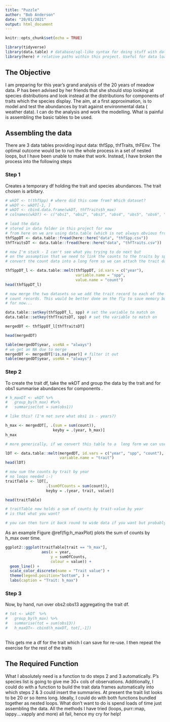 ```yaml
---
title: "Puzzle"
author: "Bob Anderson"
date: "20/01/2021"
output: html_document
---
```


```r
knitr::opts_chunk$set(echo = TRUE)
```



```r
library(tidyverse)
library(data.table) # database/sql-like syntax for doing stuff with data frames very fast
library(here) # relative paths within this project. Useful for data loading
```

## The Objective

I am preparing for this year's grand analysis of the 20 years of meadow data. P has been advised by her friends that she should stop looking at species distributions and look instead at the distributions for components of traits which the species display. The aim, at a first approximation, is to model and test the abundances by trait against environmental data ( weather data). I can do the analysis and work the modelling. What is painful is assembling the basic tables to be used.

## Assembling the data

There are 3  data tables providing input data: thfSpp, thfTraits, thFEnv. The optimal outcome would be to run the whole process in a set of nested loops, but I have been unable to make that work. Instead, I have broken the process into the following steps

### Step 1

Creates a temporary df holding the trait and species abundances. The trait chosen is arbitary. 

```r
# wkDT <- t(thfSpp) # where did this come from? Which dataset?
# wkDT <- wkDT[-1, ]
# wkDT <- cbind.data.frame(wkDT, thfTraits$h_max)
# colnames(wkDT) <- c("obs1", "obs2", "obs3", "obs4", "obs5", "obs6", "obs7", "obs8", "obs9", "obs10", "obs11", "obs12", "obs13", "h_max")

# load the data
# stored in data folder in this project for now
# from here on we are using data.table (which is not always obvious from the code)
thfSppDT <- data.table::fread(here::here("data", "thfSpp.csv"))
thfTraitsDT <- data.table::fread(here::here("data", "thfTraits.csv"))

# now I'm stuck - I can't see what you trying to do next but
# on the assumption that we need to link the counts to the traits by species we can:
# convert the count data into a long form so we can attach the trait data to each species observation

thfSppDT_l <- data.table::melt(thfSppDT, id.vars = c("year"),
                               variable.name = "spp",
                               value.name = "count")
head(thfSppDT_l)

# now merge the two datasets so we add the trait record to each of the 
# count records. This would be better done on the fly to save memory but
# for now...

data.table::setkey(thfSppDT_l, spp) # set the variable to match on
data.table::setkey(thfTraitsDT, spp) # set the variable to match on

mergedDT <- thfSppDT_l[thfTraitsDT]

head(mergedDT)

table(mergedDT$year, useNA = "always")
# we get an NA due to merge
mergedDT <- mergedDT[!is.na(year)] # filter it out
table(mergedDT$year, useNA = "always")
```

###  Step 2

To create the trait df, take the wkDT and group the data by the trait and for obs1 summarise abundances for components .

```r
# h_maxDT <- wkDT %>% 
#   group_by(h_max) #%>%
#   summarise(tot = sum(obs1))

# like this? (I'm not sure what obs1 is - years?)

h_max <- mergedDT[, .(sum = sum(count)),
                     keyby = .(year, h_max)]
h_max

# more generically, if we convert this table to a  long form we can use data.table magic

lDT <- data.table::melt(mergedDT, id.vars = c("year", "spp", "count"),
                        variable.name = "trait")
head(lDT)

# now sum the counts by trait by year
# no loops needed :-)
traitTable <- lDT[,
                  .(sumOfCounts = sum(count)), 
                  keyby = .(year, trait, value)]

head(traitTable)

# traitTable now holds a sum of counts by trait-value by year
# is that what you want?

# you can then turn it back round to wide data if you want but probably easier to keep it like this
```

As an example Figure \@ref(fig:h_maxPlot) plots the sum of counts by h_max over time.

```r
ggplot2::ggplot(traitTable[trait == "h_max"],
                aes(x = year,
                    y = sumOfCounts,
                    colour = value)) +
  geom_line() +
  scale_color_discrete(name = "Trait value") +
  theme(legend.position="bottom", ) +
  labs(caption = "Trait: h_max")
```

###  Step 3

Now, by hand, run over obs2:obs13 aggregating the trait df. 

```r
# tot <- wkDT  %>%
#   group_by(h_max) %>%
#   summarise(tot = sum(obs13))
#   h_maxDT<- cbind(h_maxDT, tot[,-1])
  
```
This gets me a df for the trait which I can save for re-use. I then repeat the exercise for the rest of the traits

## The Required Function

What I absolutely need is a function to do steps 2 and 3 automatically. P's species list is going to give me 30+ cols of observations. Additionally, I could do with a function to build the trait data frames automatically into which steps 2 & 3 could insert the summaries. At present the traiit list looks to be 20 or so items long.
Ideally, I could do with both functions bundled together as nested loops. What don't want to do is spend loads of time just assembling the data. All the methods I have tried (loops, purr::map, lappy....vapply and more) all fail, hence my cry for help!
